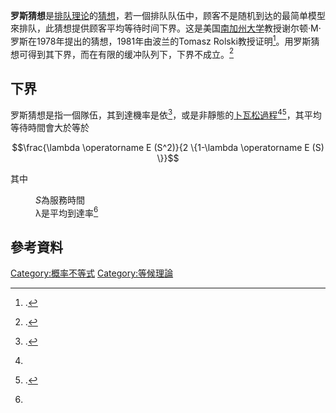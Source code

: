 '''罗斯猜想'''是[[排队理论|排队理论]]的[[猜想|猜想]]，若一個排队队伍中，顾客不是随机到达的最简单模型來排队，此猜想提供顾客平均等待时间下界。这是美国[[南加州大学|南加州大学]]教授谢尔顿·M·罗斯在1978年提出的猜想，1981年由波兰{{le|羅可洛大學|University of Wrocław}}的Tomasz Rolski教授证明<ref name="rolski">{{citation
 | last = Rolski | first = Tomasz
 | doi = 10.2307/1426787
 | issue = 3
 | journal = Advances in Applied Probability
 | jstor = 1426787
 | mr = 615953
 | pages = 603–618
 | title = Queues with non-stationary input stream: Ross's conjecture
 | volume = 13
 | year = 1981}}.</ref>。用罗斯猜想可得到其下界，而在有限的缓冲队列下，下界不成立。<ref>{{citation
 | last = Heyman | first = D. P.
 | issue = 1
 | journal = Journal of Applied Probability
 | jstor = 3213936
 | mr = 644439
 | pages = 245–249
 | title = On Ross's conjectures about queues with non-stationary Poisson arrivals
 | volume = 19
 | year = 1982
 | doi = 10.2307/3213936}}.</ref>

==下界==
罗斯猜想是指一個隊伍，其到達機率是依{{le|考克斯过程|doubly stochastic Poisson process}}<ref>{{citation
 | last = Huang | first = J.
 | issue = 1
 | journal = Ph.D Dissertation
 | title = A Study on Queuing Theory and Teletraffic Models (Part 1 of 3)
 | year = 1991
 | doi = 10.13140/RG.2.1.1259.6329 }}.</ref>，或是非靜態的[[卜瓦松過程|卜瓦松過程]]<ref name="rolski"/><ref name="ross">{{citation
 | last = Ross | first = Sheldon M.
 | issue = 3
 | journal = Journal of Applied Probability
 | jstor = 3213122
 | mr = 0483101
 | pages = 602–609
 | title = Average delay in queues with non-stationary Poisson arrivals
 | volume = 15
 | year = 1978
 | doi = 10.2307/3213122}}.</ref>，其平均等待時間會大於等於
::<math>\frac{\lambda \operatorname E (S^2)}{2 \{1-\lambda \operatorname E (S) \}}</math>

其中
:''S''為服務時間
:λ是平均到達率<ref name="rolski" />

==參考資料==
{{reflist}}

{{數學小作品}}

[[Category:概率不等式|Category:概率不等式]]
[[Category:等候理論|Category:等候理論]]